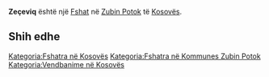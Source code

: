 {{Fshat në Kosovës
 | Emri                = Zeçeviq
| sqi_N_name = Zeçeviq
| sqi_N_FULL_NAME_RO = Zeçeviq
| sqi_N_FULL_NAME_ND_RO = Zeceviq
| sqi_N_SORT_NAME_RG = ZECEVIQ
| sqi_N_FULL_NAME_RG = Zeçeviq
| sqi_N_FULL_NAME_ND_RG = Zeceviq
| sqi_V_name = Zeqeviç
| sqi_V_FULL_NAME_RO = Zeqeviç Zeqeviq Zeçevicë
| sqi_V_FULL_NAME_ND_RO = Zeqevic Zeqeviq Zecevice
| sqi_V_SORT_NAME_RG = ZEQEVIC ZEQEVIQ ZECEVICE
| sqi_V_FULL_NAME_RG = Zeqeviç Zeqeviq Zeçevicë
| sqi_V_FULL_NAME_ND_RG = Zeqevic Zeqeviq Zecevice
| srp_N_name = Zečeviće
| srp_N_FULL_NAME_RO = Zečeviće
| srp_N_FULL_NAME_ND_RO = Zecevice
| srp_N_SORT_NAME_RG = ZECEVICE
| srp_N_FULL_NAME_RG = Zečeviće
| srp_N_FULL_NAME_ND_RG = Zecevice
| srp_NS_name = Зечевиће
| srp_NS_FULL_NAME_RO = Зечевиће
| srp_NS_FULL_NAME_ND_RO = Зечевиће
| srp_NS_SORT_NAME_RG = ЗЕЧЕВИЋЕ
| srp_NS_FULL_NAME_RG = Зечевиће
| srp_NS_FULL_NAME_ND_RG = Зечевиће
| srp_V_name = Zejćeviće
| srp_V_FULL_NAME_RO = Zejćeviće
| srp_V_FULL_NAME_ND_RO = Zejcevice
| srp_V_SORT_NAME_RG = ZEJCEVICE
| srp_V_FULL_NAME_RG = Zejćeviće
| srp_V_FULL_NAME_ND_RG = Zejcevice
| srp_VS_name = Зејћевиће
| srp_VS_FULL_NAME_RO = Зејћевиће
| srp_VS_FULL_NAME_ND_RO = Зејћевиће
| srp_VS_SORT_NAME_RG = ЗЕЈЋЕВИЋЕ
| srp_VS_FULL_NAME_RG = Зејћевиће
| srp_VS_FULL_NAME_ND_RG = Зејћевиће

 | Emri (Rasa dhanore) = 
 | Figura              = 
 | Shteti              = Kosovo
 | Komuna              = Zubin Potok
 | Kodi postar         = 
 | Sipërfaqja          = 

 | Popullsia           = 

 | Regj. i popullsisë  = 
 | Dend. e popullsisë  = 
 | Faqja zyrtare       = 
 <!--- Koordinatat ----> 
 | Gjerësia            = 43.004444
 | Gjatësia            = 20.652778
 | Lartësia            = 
}}
'''Zeçeviq''' është një [[Fshat]] në [[Zubin Potok]] të [[Kosovës]].

<!-- == Gjeografia == -->
<!-- == Historia == -->
<!-- == Demografia == -->
== Shih edhe ==
{{Komuna Zubin Potok}}
{{Kosovo-Administrata-Cung}}

[[Kategoria:Fshatra në Kosovës]]
[[Kategoria:Fshatra në Kommunes Zubin Potok]]
[[Kategoria:Vendbanime në Kosovës]]